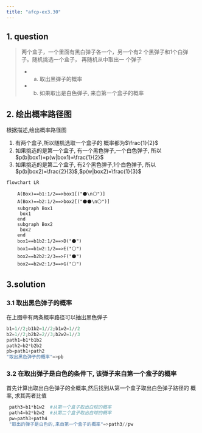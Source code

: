 ```yaml
---
title: "afcp-ex3.30"
---
```


## 1. question
>两个盒子，一个里面有黑白弹子各一个，另一个有2 个黑弹子和1个白弹子。随机挑选一个盒子， 
>再随机从中取出一 个弹子
>
> - (a) 取出黑弹子的概率
> - (b) 如果取出是白色弹子, 来自第一个盒子的概率


## 2. 绘出概率路径图
根据描述,绘出概率路径图

1. 有两个盒子,所以随机选取一个盒子的 概率都为$\frac{1}{2}$
2. 如果挑选的是第一个盒子, 有一个黑色弹子,一个白色弹子,
   所以$p(b|box1)=p(w|box1)=\frac{1}{2}$
3. 如果挑选的是第二个盒子, 有2个黑色弹子,1个白色弹子,
   所以$p(b|box2)=\frac{2}{3}$,$p(w|box2)=\frac{1}{3}$
```mermaid
flowchart LR
    
    A(Box)==b1:1/2==>box1[("⚫️\n⚪️")]
    A(Box)==b2:1/2==>box2[("⚫️⚫️\n⚪️")]
    subgraph Box1
     box1
    end
    subgraph Box2
     box2
    end
    box1==b1b2:1/2==>D("⚫️")
    box1==b1w2:1/2==>E("⚪️")
    box2==b2b2:2/3==>F("⚫️")
    box2==b2w2:1/3==>G("⚪️")
```

## 3.solution
### 3.1 取出黑色弹子的概率
在上图中有两条概率路径可以抽出黑色弹子
```julia
b1=1//2;b1b2=1//2;b1w2=1//2
b2=1//2;b2b2=2//3;b2w2=1//3
path1=b1*b1b2
path2=b2*b2b2
pb=path1+path2
"取出黑色弹子的概率"=>pb
```
### 3.2 在取出弹子是白色的条件下, 该弹子来自第一个盒子的概率
首先计算出取出白色弹子的全概率,然后找到从第一个盒子取出白色弹子路径的
概率, 求其两者比值
```julia
 path3=b1*b1w2  #从第一个盒子取出白球的概率
 path4=b2*b2w2  #从第二个盒子取出白球的概率
 pw=path3+path4
 "取出的弹子是白色的,来自第一个盒子的概率"=>path3//pw
```



